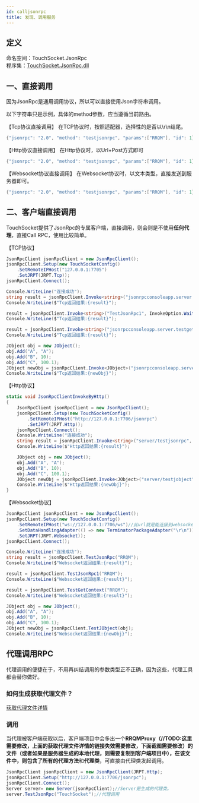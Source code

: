 ```yaml
---
id: calljsonrpc
title: 发现、调用服务
---
```


## 定义

命名空间：TouchSocket.JsonRpc <br/>
程序集：[TouchSocket.JsonRpc.dll](https://www.nuget.org/packages/TouchSocket.JsonRpc)


## 一、直接调用

因为JsonRpc是通用调用协议，所以可以直接使用Json字符串调用。

以下字符串只是示例，具体的method参数，应当遵循当前路由。

【Tcp协议直接调用】
在TCP协议时，按照适配器，选择性的是否以\r\n结尾。

```csharp
{"jsonrpc": "2.0", "method": "testjsonrpc", "params":["RRQM"], "id": 1}
```

【Http协议直接调用】
在Http协议时，以Url+Post方式即可

```csharp
{"jsonrpc": "2.0", "method": "testjsonrpc", "params":["RRQM"], "id": 1}
```

【Websocket协议直接调用】
在Websocket协议时，以文本类型，直接发送到服务器即可。

```csharp
{"jsonrpc": "2.0", "method": "testjsonrpc", "params":["RRQM"], "id": 1}
```

<a name="aDbqe"></a>

## 二、客户端直接调用

TouchSocket提供了JsonRpc的专属客户端，直接调用，则会则是不使用**任何代理**，直接Call RPC，使用比较简单。

【TCP协议】

```csharp
JsonRpcClient jsonRpcClient = new JsonRpcClient();
jsonRpcClient.Setup(new TouchSocketConfig()
    .SetRemoteIPHost("127.0.0.1:7705")
    .SetJRPT(JRPT.Tcp));
jsonRpcClient.Connect();

Console.WriteLine("连接成功");
string result = jsonRpcClient.Invoke<string>("jsonrpcconsoleapp.server.testjsonrpc", InvokeOption.WaitInvoke, "TouchSocket");
Console.WriteLine($"Tcp返回结果:{result}");

result = jsonRpcClient.Invoke<string>("TestJsonRpc1", InvokeOption.WaitInvoke, "TouchSocket");
Console.WriteLine($"Tcp返回结果:{result}");

result = jsonRpcClient.Invoke<string>("jsonrpcconsoleapp.server.testgetcontext", InvokeOption.WaitInvoke, "TouchSocket");
Console.WriteLine($"Tcp返回结果:{result}");

JObject obj = new JObject();
obj.Add("A", "A");
obj.Add("B", 10);
obj.Add("C", 100.1);
JObject newObj = jsonRpcClient.Invoke<JObject>("jsonrpcconsoleapp.server.testjobject", InvokeOption.WaitInvoke, obj);
Console.WriteLine($"Tcp返回结果:{newObj}");
```

【Http协议】

```csharp
static void JsonRpcClientInvokeByHttp()
{
    JsonRpcClient jsonRpcClient = new JsonRpcClient();
    jsonRpcClient.Setup(new TouchSocketConfig()
        .SetRemoteIPHost("http://127.0.0.1:7706/jsonrpc")
        .SetJRPT(JRPT.Http));
    jsonRpcClient.Connect();
    Console.WriteLine("连接成功");
    string result = jsonRpcClient.Invoke<string>("server/testjsonrpc", InvokeOption.WaitInvoke, "TouchSocket");
    Console.WriteLine($"Http返回结果:{result}");

    JObject obj = new JObject();
    obj.Add("A", "A");
    obj.Add("B", 10);
    obj.Add("C", 100.1);
    JObject newObj = jsonRpcClient.Invoke<JObject>("server/testjobject", InvokeOption.WaitInvoke, obj);
    Console.WriteLine($"Http返回结果:{newObj}");
}
```

【Websocket协议】

```csharp
JsonRpcClient jsonRpcClient = new JsonRpcClient();
jsonRpcClient.Setup(new TouchSocketConfig()
    .SetRemoteIPHost("ws://127.0.0.1:7706/ws")//此url就是能连接到websocket的路径。
    .SetDataHandlingAdapter(() => new TerminatorPackageAdapter("\r\n"))
    .SetJRPT(JRPT.Websocket));
jsonRpcClient.Connect();

Console.WriteLine("连接成功");
string result = jsonRpcClient.TestJsonRpc("RRQM");
Console.WriteLine($"Websocket返回结果:{result}");

result = jsonRpcClient.TestJsonRpc1("RRQM");
Console.WriteLine($"Websocket返回结果:{result}");

result = jsonRpcClient.TestGetContext("RRQM");
Console.WriteLine($"Websocket返回结果:{result}");

JObject obj = new JObject();
obj.Add("A", "A");
obj.Add("B", 10);
obj.Add("C", 100.1);
JObject newObj = jsonRpcClient.TestJObject(obj);
Console.WriteLine($"Websocket返回结果:{newObj}");
```

<a name="rrWhi"></a>

## 代理调用RPC

代理调用的便捷在于，不用再纠结调用的参数类型正不正确，因为这些，代理工具都会替你做好。 <a name="AbsXl"></a>

### 如何生成获取代理文件？

[获取代理文件详情](https://www.yuque.com/eo2w71/rrqm/a13509bfc3581f4576861b690b4a809a) <a name="jsQUz"></a>

### 调用

当代理被客户端获取以后，客户端项目中会多出一个**RRQMProxy（//TODO:这里需要修改，上面的获取代理文件详情的链接失效需要修改，下面截图需要修改）**的文件（或者如果是服务器生成的本地代理，则需要复制到客户端项目中），在该文件中，则包含了所有的**代理方法**和**代理类**，可直接由代理类发起调用。


```csharp
JsonRpcClient jsonRpcClient = new JsonRpcClient(JRPT.Http);
jsonRpcClient.Setup("http://127.0.0.1:7706/jsonrpc");
jsonRpcClient.Connect();
Server server= new Server(jsonRpcClient);//Server是生成的代理类。
server.TestJsonRpc("TouchSocket");//代理调用
```
